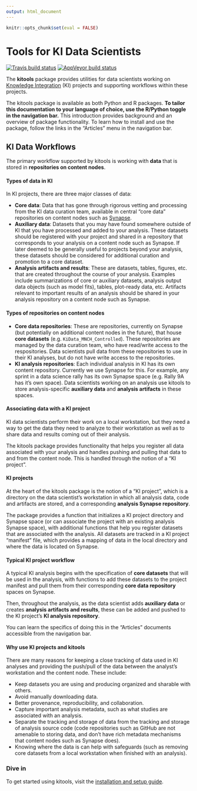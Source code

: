 ```yaml
---
output: html_document
---
```


```r
knitr::opts_chunk$set(eval = FALSE)
```

# Tools for KI Data Scientists

<!--[![Build Status](https://travis-ci.org/ki-tools/kitools-py.svg?branch=master)](https://travis-ci.org/ki-tools/kitools-py)
[![Build status](https://ci.appveyor.com/api/projects/status/307n6qcdywewtext/branch/master?svg=true)](https://ci.appveyor.com/project/Patrick33219/kitools-py/branch/master)-->
[![Travis build status](https://travis-ci.org/ki-tools/kitools.svg?branch=master)](https://travis-ci.org/ki-tools/kitools-r)
[![AppVeyor build status](https://ci.appveyor.com/api/projects/status/github/ki-tools/kitools-r?branch=master&svg=true)](https://ci.appveyor.com/project/hafen/kitools-r)

The **kitools** package provides utilities for data scientists working on [Knowledge Integration](https://kiglobalhealth.org) (KI) projects and supporting workflows within these projects.

The kitools package is available as both Python and R packages. **To tailor this documentation to your language of choice, use the R/Python toggle in the navigation bar.** This introduction provides background and an overview of package functionality. To learn how to install and use the package, follow the links in the "Articles" menu in the navigation bar.

## KI Data Workflows

The primary workflow supported by kitools is working with **data** that is stored in **repositories on content nodes**.

#### Types of data in KI

In KI projects, there are three major classes of data:

- **Core data**: Data that has gone through rigorous vetting and processing from the KI data curation team, available in central "core data" repositories on content nodes such as [Synapse](https://www.synapse.org).
- **Auxiliary data**: Datasets that you may have found somewhere outside of KI that you have processed and added to your analysis. These datasets should be registered with your project and shared in a repository that corresponds to your analysis on a content node such as Synapse. If later deemed to be generally useful to projects beyond your analysis, these datasets should be considered for additional curation and promotion to a core dataset.
- **Analysis artifacts and results**: These are datasets, tables, figures, etc. that are created throughout the course of your analysis. Examples include summarizations of core or auxiliary datasets, analysis output data objects (such as model fits), tables, plot-ready data, etc. Artifacts relevant to important results of an analysis should be shared in your analysis repository on a content node such as Synapse.

#### Types of repositories on content nodes

- **Core data repositories**: These are repositories, currently on Synapse (but potentially on additional content nodes in the future), that house **core datasets** (e.g. `KiData_MNCH_Controlled`). These repositories are managed by the data curation team, who have read/write access to the respositories. Data scientists pull data from these repositories to use in their KI analyses, but do not have write access to the repositories.
- **KI analysis repositories**: Each individual analysis in KI has its own content repository. Currently we use Synapse for this. For example, any sprint in a data science rally has its own Synapse space (e.g. Rally 9A has it's own space). Data scientists working on an analysis use kitools to store analysis-specific **auxiliary data** and **analysis artifacts** in these spaces.

#### Associating data with a KI project

KI data scientists perform their work on a local workstation, but they need a way to get the data they need to analyze to their workstation as well as to share data and results coming out of their analysis.

The kitools package provides functionality that helps you register all data associated with your analysis and handles pushing and pulling that data to and from the content node. This is handled through the notion of a "KI project".

#### KI projects

At the heart of the kitools package is the notion of a "KI project", which is a directory on the data scientist's workstation in which all analysis data, code and artifacts are stored, and a corresponding **analysis Synapse repository**.

The package provides a function that initializes a KI project directory and Synapse space (or can associate the project with an existing analysis Synapse space), with additional functions that help you register datasets that are associated with the analysis. All datasets are tracked in a KI project "manifest" file, which provides a mapping of data in the local directory and where the data is located on Synapse.

#### Typical KI project workflow

A typical KI analysis begins with the specification of **core datasets** that will be used in the analysis, with functions to add these datasets to the project manifest and pull them from their corresponding **core data repository** spaces on Synapse.

Then, throughout the analysis, as the data scientist adds **auxiliary data** or creates **analysis artifacts and results**, these can be added and pushed to the KI project's **KI analysis repository**.

You can learn the specifics of doing this in the "Articles" documents accessible from the navigation bar.

#### Why use KI projects and kitools

There are many reasons for keeping a close tracking of data used in KI analyses and providing the push/pull of the data between the analyst's workstation and the content node. These include:

- Keep datasets you are using and producing organized and sharable with others. 
- Avoid manually downloading data.
- Better provenance, reproducibility, and collaboration.
- Capture important analysis metadata, such as what studies are associated with an analysis.
- Separate the tracking and storage of data from the tracking and storage of analysis source code (code repositories such as GitHub are not amenable to storing data, and don't have rich metadata mechanisms that content nodes such as Synapse does).
- Knowing where the data is can help with safeguards (such as removing core datasets from a local workstation when finished with an analysis).

### Dive in

To get started using kitools, visit the [installation and setup guide](articles/install-and-setup.html).
